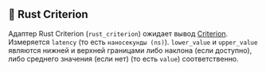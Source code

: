 
## 🦀 Rust Criterion

Адаптер Rust Criterion (`rust_criterion`) ожидает вывод [Criterion](https://github.com/bheisler/criterion.rs).
Измеряется `latency` (то есть `наносекунды (ns)`).
`lower_value` и `upper_value` являются нижней и верхней границами либо наклона (если доступно), либо среднего значения (если нет) (то есть `value`) соответственно.

<CargoRustCriterion />